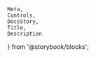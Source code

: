     Meta,
    Controls,
    DocsStory,
    Title,
    Description
} from '@storybook/blocks';

<Meta of={iconsStories} />

<Title of={iconsStories} />
<Description of={iconsStories} />

<DocsStory of={iconsStories.icons} expanded={false} />
<Controls of={iconsStories.icons} />

# Usage Docs

<br />

## Accessibility

When using an icon standalone, and it has a meaning that is not otherwise communicated by adjacent text, set the `role` attribute to `img` and the `aria-label` attribute to a descriptive label that should be used as the accessible name. When slotting an icon into another component, if that component's accessible name fully describes its semantics, it is not neccessary to give the icon its own role and accessible name. For example, when slotting a "+" icon into a button labeled "Add File", the button's label serves as the accessible name and fully describes the button's semantics. In that case, the "+" icon is purely decorative. However, if the button's label was just "File", it would be neccessary to set the icon's role and its `aria-label` to "Add".